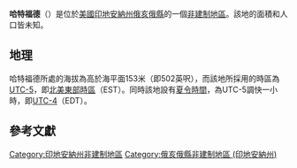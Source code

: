 {{noteTA
|G1=USState
|G2=地名
|G3=Unit
}}
{{Infobox settlement
|official_name            = 哈特福德
|native_name = Hartford
|settlement_type          = [[非建制地區|非建制地區]]
|image_skyline            = 
|imagesize                = 
|pushpin_map              = USA Indiana
|pushpin_label            = 哈特福德
|pushpin_label_position   = top
|pushpin_map_caption      = 哈特福德在印地安納州的位置
|subdivision_type         = [[世界政區索引|國家]]
|subdivision_type1        = [[美国州份|州份]]
|subdivision_type2        = [[印地安納州行政区划|縣]]
|subdivision_name         = [[美国|美国]]
|subdivision_name1        = [[印地安納州|印地安納州]]
|subdivision_name2        = [[俄亥俄縣_(印地安納州)|俄亥俄縣]]
|elevation_ft             = 502
|elevation_m              = 153
|area_total_km2           = 
|area_total_sq_mi         = 
|area_land_km2            = 
|area_land_sq_mi          = 
|area_water_km2           = 
|area_water_sq_mi         = 
|population_as_of         = 2010
|population_footnotes     = 
|population_total         = 
|population_metro         = 
|population_density_km2   = auto
|population_density_sq_mi = auto
|timezone                 = [[北美东部时区|北美东部时区]]
|utc_offset               = -5
|coordinates              = {{coord|38|59|35|N|84|57|25|W|display=inline,title}}
| coor_pinpoint           = 
| coordinates_footnotes   = 
|timezone_DST             = EDT
|utc_offset_DST           = -4
|postal_code_type         = [[美國郵區編號|郵區編號]]
|postal_code              = 47001
|area_code                = {{link-en|电话区号812|Area code 812|812}}
|blank_name = [[地名信息系统|GNIS ID]]
|blank_info = 435824<ref name="GNIS">{{cite gnis|435824|Hartford}}</ref>
}}
'''哈特福德'''（{{lang-en|Hartford}}）是位於[[美國|美國]][[印地安納州|印地安納州]][[俄亥俄縣_(印地安納州)|俄亥俄縣]]的一個[[非建制地區|非建制地區]]。該地的面積和人口皆未知。

== 地理 ==
哈特福德所處的海拔為高於海平面153米（即502英呎），而該地所採用的時區為[[UTC-5|UTC-5]]，即[[北美東部時區|北美東部時區]]（EST）。同時該地設有[[夏令時間|夏令時間]]，為UTC-5調快一小時，即[[UTC-4|UTC-4]]（EDT）。

== 參考文獻 ==
{{reflist}}

{{俄亥俄縣 (印地安納州)}}

{{DEFAULTSORT:Hartford}}
[[Category:印地安納州非建制地區|Category:印地安納州非建制地區]]
[[Category:俄亥俄縣非建制地區_(印地安納州)|Category:俄亥俄縣非建制地區 (印地安納州)]]

{{Indiana-geo-stub}}